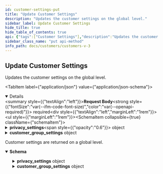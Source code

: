 ```yaml
---
id: customer-settings-put
title: "Update Customer Settings"
description: "Updates the customer settings on the global level."
sidebar_label: Update Customer Settings
hide_title: true
hide_table_of_contents: true
api: {"tags":["Customer Settings"],"description":"Updates the customer settings on the global level.","operationId":"CustomerSettingsPut","requestBody":{"content":{"application/json":{"schema":{"title":"CustomerSettingsObject","type":"object","description":"Customer Settings.","properties":{"privacy_settings":{"type":"object","description":"Controls the privacy settings.","properties":{"ask_shopper_for_tracking_consent":{"type":"boolean","description":"Determines if a customer requires consent for tracking privacy."},"policy_url":{"type":"string","example":"https://bigcommmerce.com/policy","description":"The URL for a website's privacy policy."}}},"customer_group_settings":{"type":"object","description":"The settings for a collection of customers.","properties":{"guest_customer_group_id":{"type":"integer","example":0,"description":"The ID for a guest customer group."},"default_customer_group_id":{"type":"integer","example":0,"description":"The ID for a default customer group."}}}},"x-examples":{"example-1":{"value":{"privacy_settings":{"ask_shopper_for_tracking_consent":true,"policy_url":"https://bigcommmerce.com/policy"},"customer_group_settings":{"guest_customer_group_id":0,"default_customer_group_id":0}}}},"x-internal":false},"examples":{"example-1":{"value":{"privacy_settings":{"ask_shopper_for_tracking_consent":true,"policy_url":"https://bigcommmerce.com/policy"},"customer_group_settings":{"guest_customer_group_id":0,"default_customer_group_id":0}}}}}},"required":true},"responses":{"200":{"description":"Customer settings are returned on a global level.","content":{"application/json":{"schema":{"title":"CustomerSettingsObject","type":"object","description":"Customer Settings.","properties":{"privacy_settings":{"type":"object","description":"Controls the privacy settings.","properties":{"ask_shopper_for_tracking_consent":{"type":"boolean","description":"Determines if a customer requires consent for tracking privacy."},"policy_url":{"type":"string","example":"https://bigcommmerce.com/policy","description":"The URL for a website's privacy policy."}}},"customer_group_settings":{"type":"object","description":"The settings for a collection of customers.","properties":{"guest_customer_group_id":{"type":"integer","example":0,"description":"The ID for a guest customer group."},"default_customer_group_id":{"type":"integer","example":0,"description":"The ID for a default customer group."}}}},"x-examples":{"example-1":{"value":{"privacy_settings":{"ask_shopper_for_tracking_consent":true,"policy_url":"https://bigcommmerce.com/policy"},"customer_group_settings":{"guest_customer_group_id":0,"default_customer_group_id":0}}}},"x-internal":false},"examples":{"data":{"value":{"privacy_settings":{"ask_shopper_for_tracking_consent":true,"policy_url":"https://bigcommerce.com/policy","ask_shopper_for_tracking_consent_on_checkout":false},"customer_group_settings":{"guest_customer_group_id":0,"default_customer_group_id":0}}}}}}}},"method":"put","path":"/stores/{store_hash}/v3/customers/settings","servers":[{"url":"https://api.bigcommerce.com","variables":{"store_hash":{"default":"store_hash"}}}],"security":[{"X-Auth-Token":[]}],"securitySchemes":{"X-Auth-Token":{"type":"apiKey","name":"X-Auth-Token","in":"header"}},"jsonRequestBodyExample":{"privacy_settings":{"ask_shopper_for_tracking_consent":true,"policy_url":"https://bigcommmerce.com/policy"},"customer_group_settings":{"guest_customer_group_id":0,"default_customer_group_id":0}},"info":{"version":"","title":"Customers V3","description":"Create and manage customers.\n\n## Authentication\n\nAuthenticate requests by passing an API account `access_token` in the `X-Auth-Token` HTTP header:\n\n```http\nGET /stores/{{STORE_HASH}}/v3/customers\nhost: api.bigcommerce.com\nAccept: application/json\nX-Auth-Token: {{ACCESS_TOKEN}}\n```\n\n| Header | Parameter | Description |\n|:-------|:----------|:------------|\n| `X-Auth-Token` | `access_token` | Obtained by creating an API account or installing an app in a BigCommerce control panel. |\n\n### OAuth Scopes\n\n| UI Name                                      | Permission | Parameter                                     |\n|:---------------------------------------------|:-----------|:----------------------------------------------|\n| Customers                                    | modify     | `store_v2_customers`                          |\n| Customers                                    | read-only  | `store_v2_customers_read_only`                |\n| Stored Payment Instruments                   | modify     | `store_stored_payment_instruments`            |\n| Stored Payment Instruments                   | read-only  | `store_stored_payment_instruments_read_only`  |\n\nFor more information on Authenticating BigCommerce APIs, see: [Authentication](/api-docs/getting-started/authentication).\n\n## Resources\n* [Customer and Subscribers Overview](/api-docs/store-management/customers).","contact":{}},"postman":{"name":"Update Customer Settings","description":{"content":"Updates the customer settings on the global level.","type":"text/plain"},"url":{"path":["stores",":store_hash","v3","customers","settings"],"host":["{{baseUrl}}"],"query":[],"variable":[{"disabled":false,"description":{"content":"(Required) ","type":"text/plain"},"type":"any","value":"","key":"store_hash"}]},"header":[{"key":"Content-Type","value":"application/json"},{"key":"Accept","value":"application/json"}],"method":"PUT","body":{"mode":"raw","raw":"\"\"","options":{"raw":{"language":"json"}}}}}
sidebar_class_name: "put api-method"
info_path: docs/customers/customers-v-3
---
```



## Update Customer Settings



Updates the customer settings on the global level.

<MimeTabs><TabItem label={"application/json"} value={"application/json-schema"}><details style={{}} data-collapsed={false} open={true}><summary style={{"textAlign":"left"}}><strong>Request Body</strong><strong style={{"fontSize":"var(--ifm-code-font-size)","color":"var(--openapi-required)"}}> required</strong></summary><div style={{"textAlign":"left","marginLeft":"1rem"}}></div><ul style={{"marginLeft":"1rem"}}><SchemaItem collapsible={true} className={"schemaItem"}><details style={{}}><summary style={{}}><strong>privacy_settings</strong><span style={{"opacity":"0.6"}}> object</span></summary><div style={{"marginLeft":"1rem"}}><div style={{"marginTop":".5rem","marginBottom":".5rem"}}>

Controls the privacy settings.

</div><SchemaItem collapsible={false} name={"ask_shopper_for_tracking_consent"} required={false} schemaDescription={"Determines if a customer requires consent for tracking privacy."} schemaName={"boolean"} qualifierMessage={undefined} defaultValue={undefined}></SchemaItem><SchemaItem collapsible={false} name={"policy_url"} required={false} schemaDescription={"The URL for a website's privacy policy."} schemaName={"string"} qualifierMessage={undefined} defaultValue={undefined}></SchemaItem></div></details></SchemaItem><SchemaItem collapsible={true} className={"schemaItem"}><details style={{}}><summary style={{}}><strong>customer_group_settings</strong><span style={{"opacity":"0.6"}}> object</span></summary><div style={{"marginLeft":"1rem"}}><div style={{"marginTop":".5rem","marginBottom":".5rem"}}>

The settings for a collection of customers.

</div><SchemaItem collapsible={false} name={"guest_customer_group_id"} required={false} schemaDescription={"The ID for a guest customer group."} schemaName={"integer"} qualifierMessage={undefined} defaultValue={undefined}></SchemaItem><SchemaItem collapsible={false} name={"default_customer_group_id"} required={false} schemaDescription={"The ID for a default customer group."} schemaName={"integer"} qualifierMessage={undefined} defaultValue={undefined}></SchemaItem></div></details></SchemaItem></ul></details></TabItem></MimeTabs><div><ApiTabs><TabItem label={"200"} value={"200"}><div>

Customer settings are returned on a global level.

</div><div><MimeTabs groupId={"mime-type"}><TabItem label={"application/json"} value={"application/json"}><SchemaTabs groupId={"schema-tabs"}><TabItem label={"Schema"} value={"Schema"}><details style={{}} data-collapsed={false} open={true}><summary style={{"textAlign":"left"}}><strong>Schema</strong></summary><div style={{"textAlign":"left","marginLeft":"1rem"}}></div><ul style={{"marginLeft":"1rem"}}><SchemaItem collapsible={true} className={"schemaItem"}><details style={{}}><summary style={{}}><strong>privacy_settings</strong><span style={{"opacity":"0.6"}}> object</span></summary><div style={{"marginLeft":"1rem"}}><div style={{"marginTop":".5rem","marginBottom":".5rem"}}>

Controls the privacy settings.

</div><SchemaItem collapsible={false} name={"ask_shopper_for_tracking_consent"} required={false} schemaDescription={"Determines if a customer requires consent for tracking privacy."} schemaName={"boolean"} qualifierMessage={undefined} defaultValue={undefined}></SchemaItem><SchemaItem collapsible={false} name={"policy_url"} required={false} schemaDescription={"The URL for a website's privacy policy."} schemaName={"string"} qualifierMessage={undefined} defaultValue={undefined}></SchemaItem></div></details></SchemaItem><SchemaItem collapsible={true} className={"schemaItem"}><details style={{}}><summary style={{}}><strong>customer_group_settings</strong><span style={{"opacity":"0.6"}}> object</span></summary><div style={{"marginLeft":"1rem"}}><div style={{"marginTop":".5rem","marginBottom":".5rem"}}>

The settings for a collection of customers.

</div><SchemaItem collapsible={false} name={"guest_customer_group_id"} required={false} schemaDescription={"The ID for a guest customer group."} schemaName={"integer"} qualifierMessage={undefined} defaultValue={undefined}></SchemaItem><SchemaItem collapsible={false} name={"default_customer_group_id"} required={false} schemaDescription={"The ID for a default customer group."} schemaName={"integer"} qualifierMessage={undefined} defaultValue={undefined}></SchemaItem></div></details></SchemaItem></ul></details></TabItem><TabItem label={"Example (from schema)"} value={"Example (from schema)"}><ResponseSamples responseExample={"{\n  \"privacy_settings\": {\n    \"ask_shopper_for_tracking_consent\": true,\n    \"policy_url\": \"string\"\n  },\n  \"customer_group_settings\": {\n    \"guest_customer_group_id\": 0,\n    \"default_customer_group_id\": 0\n  }\n}"} language={"json"}></ResponseSamples></TabItem><TabItem label={"Data"} value={"Data"}><ResponseSamples responseExample={"{\n  \"privacy_settings\": {\n    \"ask_shopper_for_tracking_consent\": true,\n    \"policy_url\": \"https://bigcommerce.com/policy\",\n    \"ask_shopper_for_tracking_consent_on_checkout\": false\n  },\n  \"customer_group_settings\": {\n    \"guest_customer_group_id\": 0,\n    \"default_customer_group_id\": 0\n  }\n}"} language={"json"}></ResponseSamples></TabItem></SchemaTabs></TabItem></MimeTabs></div></TabItem></ApiTabs></div>
      